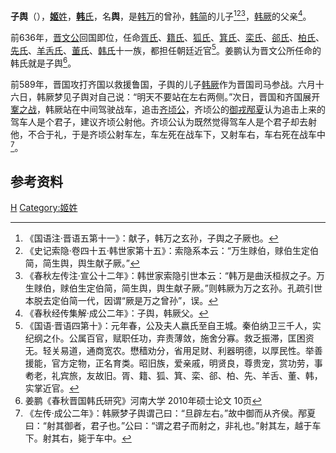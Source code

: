 {{Infobox 先秦人物
|名称=子舆
|图像=
|图说=
|别称=
|姓=姬
|氏=韩
|名=
|字=
|别名=
|别字=
|谥号=
|时代=春秋
|国家=晋国
|身份=韩氏宗主
|出生日期=
|逝世日期=
|在位年代=
|父=[[韩简|韩简]]
|母=
|正妻=
|妾=
|夫=
|子女=[[韩厥|韩厥]]
|太子=
|都城=
|居所=
|墓葬=
}}
'''子舆'''（{{bd|？||？||}}），[[姬姓|'''姬'''姓]]，[[韩氏|'''韩'''氏]]，名'''舆'''，是[[韩万|韩万]]的曾孙，[[韩简_(春秋)|韩简]]的儿子<ref>《国语注·晋语五第十一》：献子，韩万之玄孙，子舆之子厥也。</ref><ref>《史记索隐·卷四十五·韩世家第十五》：索隐系本云：“万生赇伯，赇伯生定伯简，简生舆，舆生献子厥。”</ref><ref>《春秋左传注·宣公十二年》：韩世家索隐引世本云：“韩万是曲沃桓叔之子。万生赇伯，赇伯生定伯简，简生舆，舆生献子厥。”则韩厥为万之玄孙。孔疏引世本脱去定伯简一代，因谓“厥是万之曾孙”，误。</ref>，[[韩厥|韩厥]]的父亲<ref>《春秋经传集解·成公二年》：子舆，韩厥父。</ref>。

前636年，[[晋文公|晋文公]]回国即位，任命[[胥氏|胥氏]]、[[籍氏|籍氏]]、[[狐氏|狐氏]]、[[箕氏|箕氏]]、[[栾氏_(晋国)|栾氏]]、[[郤氏|郤氏]]、[[柏氏|柏氏]]、[[先氏|先氏]]、[[羊舌氏|羊舌氏]]、[[董氏|董氏]]、[[韩氏|韩氏]]十一族，都担任朝廷近官<ref>《国语·晋语四第十》：元年春，公及夫人嬴氏至自王城。秦伯纳卫三千人，实纪纲之仆。公属百官，赋职任功，弃责薄敛，施舍分寡。救乏振滞，匡困资无。轻关易道，通商宽农。懋穑劝分，省用足财、利器明德，以厚民性。举善援能，官方定物，正名育类。昭旧族，爱亲戚，明贤良，尊贵宠，赏功劳，事耇老，礼宾旅，友故旧。胥、籍、狐、箕、栾、郤、柏、先、羊舌、董、韩，实掌近官。</ref>。姜鹏认为晋文公所任命的韩氏就是子舆<ref>姜鹏《春秋晋国韩氏研究》河南大学 2010年硕士论文 10页</ref>。
 
前589年，晋国攻打齐国以救援鲁国，子舆的儿子[[韩厥|韩厥]]作为晋国司马参战。六月十六日，韩厥梦见子舆对自己说：“明天不要站在左右两侧。”次日，晋国和齐国展开[[鞌之战|鞌之战]]，韩厥站在中间驾驶战车，追击[[齐顷公|齐顷公]]，齐顷公的[[御戎|御戎]][[邴夏|邴夏]]认为追击上来的驾车人是个君子，建议齐顷公射他。齐顷公认为既然觉得驾车人是个君子却去射他，不合于礼，于是齐顷公射车左，车左死在战车下，又射车右，车右死在战车中<ref>《左传·成公二年》：韩厥梦子舆谓己曰：“旦辟左右。”故中御而从齐侯。邴夏曰：“射其御者，君子也。”公曰：“谓之君子而射之，非礼也。”射其左，越于车下。射其右，毙于车中。</ref>。

==参考资料==
{{Reflist}}

{{start box}}
{{s-before|[[韩简_(春秋)|韩简]]}}
{{s-title|晋国[[韩国_(战国)|韩氏]]宗主|第四代}}
{{s-after|[[韩厥|韩厥]]}}
{{end box}}

{{韩国君主}}

[[Category:春秋人|H]]
[[Category:姬姓|Category:姬姓]]